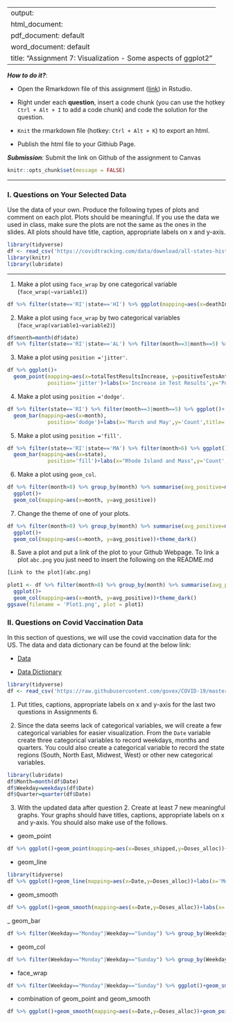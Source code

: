 
---
output: 
  html_document:
  pdf_document: default
  word_document: default
title: "Assignment 7: Visualization - Some aspects of ggplot2"
---

***How to do it?***: 

- Open the Rmarkdown file of this assignment ([link](fa2021_assignment7.Rmd)) in Rstudio. 

- Right under each **question**, insert  a code chunk (you can use the hotkey `Ctrl + Alt + I` to add a code chunk) and code the solution for the question. 

- `Knit` the rmarkdown file (hotkey: `Ctrl + Alt + K`) to export an html.  

-  Publish the html file to your Githiub Page. 

***Submission***: Submit the link on Github of the assignment to Canvas

```r
knitr::opts_chunk$set(message = FALSE)
```

-------

### I. Questions on Your Selected Data

Use the data of your own.  Produce the following types of plots and comment on each plot. Plots should be meaningful. If you use the data we used in class, make sure the plots are not the same as the ones in the slides. All plots should have title, caption, appropriate labels on x and y-axis. 
```r
library(tidyverse)
df <- read_csv('https://covidtracking.com/data/download/all-states-history.csv')
library(knitr)
library(lubridate)
```

-------

1. Make a plot using `face_wrap` by one categorical variable (`face_wrap(~variable1)`)
```r
df %>% filter(state=='RI'|state=='HI') %>% ggplot(mapping=aes(x=deathIncrease,y=hospitalized))+geom_point()+geom_smooth()+facet_wrap(~state)+labs(x='Increase in Deaths',y='Hospitalized',title='Hospitalized vs. Deaths',caption='Hospitalized go up as Deaths increase')
```

2. Make a plot using `face_wrap` by two categorical variables (`face_wrap(variable1~variable2)`)
```r
df$month=month(df$date)
df %>% filter(state=='RI'|state=='AL') %>% filter(month==3|month==5) %>%  ggplot(mapping=aes(x=deathIncrease,y=hospitalized))+geom_point()+geom_smooth()+facet_wrap(~state~month)+labs(x='Increase in Deaths',y='Hospitalized',title='Hospitalized vs Deaths',caption='Alabama shows high number of hospitalizations in March')
```

3. Make a plot using `position ='jitter'`. 
```r
df %>% ggplot()+ 
  geom_point(mapping=aes(x=totalTestResultsIncrease, y=positiveTestsAntibody, color=month), 
             position='jitter')+labs(x='Increase in Test Results',y='Positive Antibody Tests',title='Covid Tests vs Antibody Tests',caption='Higher antibody tests in lower months')
```

4. Make a plot using `position ='dodge'`.
```r
df %>% filter(state=='RI') %>% filter(month==3|month==5) %>% ggplot()+ 
  geom_bar(mapping=aes(x=month), 
             position='dodge')+labs(x='March and May',y='Count',title='Counts in March vs May',caption='Higher count in March')
```

5. Make a plot using `position ='fill'`. 
```r
df %>% filter(state=='RI'|state=='MA') %>% filter(month>6) %>% ggplot()+ 
  geom_bar(mapping=aes(x=state), 
             position='fill')+labs(x="Rhode Island and Mass",y='Count',title='Count in RI vs MA',caption='Similar counts')
```

6. Make a plot using `geom_col`.
```r
df %>% filter(month>8) %>% group_by(month) %>% summarise(avg_positive=mean(positiveIncrease)) %>% 
  ggplot()+ 
  geom_col(mapping=aes(x=month, y=avg_positive))
```

7. Change the theme of one of your plots. 
```r
df %>% filter(month>8) %>% group_by(month) %>% summarise(avg_positive=mean(positiveIncrease)) %>% 
  ggplot()+ 
  geom_col(mapping=aes(x=month, y=avg_positive))+theme_dark()
```

8. Save a plot and put a link of the plot to your Github Webpage.  To link a plot `abc.png` you just need to insert the following on the README.md

```r
[Link to the plot](abc.png)
```
```r
plot1 <- df %>% filter(month>8) %>% group_by(month) %>% summarise(avg_positive=mean(positiveIncrease)) %>% 
  ggplot()+ 
  geom_col(mapping=aes(x=month, y=avg_positive))+theme_dark()
ggsave(filename = 'Plot1.png', plot = plot1)
```


### II. Questions on Covid Vaccination Data

In this section of questions, we will use  the covid vaccination data for the US. The data and data dictionary can be found at the below link:

- [Data](https://raw.githubusercontent.com/govex/COVID-19/master/data_tables/vaccine_data/us_data/time_series/vaccine_data_us_timeline.csv)

- [Data Dictionary](https://github.com/govex/COVID-19/blob/master/data_tables/vaccine_data/us_data/data_dictionary.csv)


```r
library(tidyverse)
df <- read_csv('https://raw.githubusercontent.com/govex/COVID-19/master/data_tables/vaccine_data/us_data/time_series/vaccine_data_us_timeline.csv')
```

1. Put titles, captions, appropriate labels on x and y-axis for the last two questions in Assignments 6.

2. Since the data seems lack of categorical variables, we will create a few categorical variables for easier visualization. From the `Date` variable create three categorical variables to record weekdays, months and quarters. You could also create a categorical variable to record the state regions (South, North East, Midwest, West) or other new categorical variables.
```r
library(lubridate)
df$Month=month(df$Date)
df$Weekday=weekdays(df$Date)
df$Quarter=quarter(df$Date)
```

3. With the updated data after question 2.  Create at least 7 new meaningful graphs.  Your graphs should have titles, captions, appropriate labels on x and y-axis. You should also make use of the follows. 

 - geom_point
```r
df %>% ggplot()+geom_point(mapping=aes(x=Doses_shipped,y=Doses_alloc))+labs(x='Doses Shipped',y='Doses Allocated',title="Doses Shipped vs Allocated",caption='Shows relationship between doses shipped and allocated')
```
 
 - geom_line
```r
library(tidyverse)
df %>% ggplot()+geom_line(mapping=aes(x=Date,y=Doses_alloc))+labs(x='Months',y="Doses",title='Doses over Months',Caption='Doses allocated over time')
```
 
 - geom_smooth
```r
df %>% ggplot()+geom_smooth(mapping=aes(x=Date,y=Doses_alloc))+labs(x='Months',y="Doses",title='Doses over Months',Caption='Doses allocated over time')
```
 
 _ geom_bar
```r
df %>% filter(Weekday=="Monday"|Weekday=="Sunday") %>% group_by(Weekday) %>% ggplot()+geom_bar(mapping=aes(x=Weekday))+labs(x='Monday and Sunday',y='Cases',title='Cases on Monday vs Sunday',caption='There are slighlty more cases on Monday')
```
 
 - geom_col
```r
df %>% filter(Weekday=="Monday"|Weekday=="Sunday") %>% group_by(Weekday) %>% ggplot()+geom_bar(mapping=aes(x=Weekday))+labs(x='Monday and Sunday',y='Cases',title='Cases on Monday vs Sunday',caption='There are slighlty more cases on Monday')
```
 
 - face_wrap
```r
df %>% filter(Weekday=="Monday"|Weekday=="Sunday") %>% ggplot()+geom_smooth(mapping=aes(x=Doses_alloc,y=Doses_admin))+facet_wrap(~Weekday)+labs(x='Monday and Sunday',y='Cases',title='Cases on Monday vs Sunday',caption='There are slighlty more cases on Monday')
```
 
 - combination of geom_point and geom_smooth
```r
df %>% ggplot()+geom_smooth(mapping=aes(x=Date,y=Doses_alloc))+geom_point(mapping=aes(x=Date,y=Doses_alloc))+labs(x='Months',y="Doses",title='Doses over Months',Caption='Doses allocated over time')
```
 
